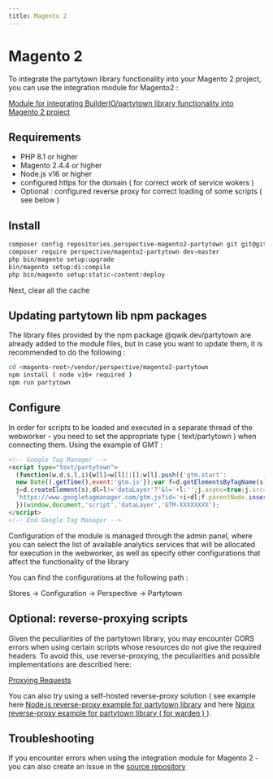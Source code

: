 ```yaml
---
title: Magento 2
---
```


# Magento 2

To integrate the partytown library functionality into your Magento 2 project, you can use the integration module for Magento2 :

<a href="https://github.com/rostilos/perspective-partytown">
  Module for integrating BuilderIO/partytown library functionality into Magento
  2 project
</a>

## Requirements

<ul>
  <li>PHP 8.1 or higher</li>
  <li>Magento 2.4.4 or higher</li>
  <li>Node.js v16 or higher</li>
  <li>
    configured https for the domain ( for correct work of service wokers )
  </li>
  <li>
    Optional : configured reverse proxy for correct loading of some scripts (
    see below )
  </li>
</ul>

## Install

```bash
composer config repositories.perspective-magento2-partytown git git@github.com:rostilos/perspective-partytown.git
composer require perspective/magento2-partytown dev-master
php bin/magento setup:upgrade
bin/magento setup:di:compile
php bin/magento setup:static-content:deploy
```

Next, clear all the cache

## Updating partytown lib npm packages

The library files provided by the npm package @qwik.dev/partytown are already added to the module files, but in case you want to update them, it is recommended to do the following :

```bash
cd <magento-root>/vendor/perspective/magento2-partytown
npm install ( node v16+ required )
npm run partytown
```

## Configure

In order for scripts to be loaded and executed in a separate thread of the webworker - you need to set the appropriate type ( text/partytown ) when connecting them. Using the example of GMT :

```html
<!-- Google Tag Manager -->
<script type="text/partytown">
  (function(w,d,s,l,i){w[l]=w[l]||[];w[l].push({'gtm.start':
  new Date().getTime(),event:'gtm.js'});var f=d.getElementsByTagName(s)[0],
  j=d.createElement(s),dl=l!='dataLayer'?'&l='+l:'';j.async=true;j.src=
  'https://www.googletagmanager.com/gtm.js?id='+i+dl;f.parentNode.insertBefore(j,f);
  })(window,document,'script','dataLayer','GTM-XXXXXXXX');
</script>
<!-- End Google Tag Manager -->
```

Configuration of the module is managed through the admin panel, where you can select the list of available analytics services that will be allocated for execution in the webworker, as well as specify other configurations that affect the functionality of the library

You can find the configurations at the following path :

Stores -> Configuration -> Perspective -> Partytown

## Optional: reverse-proxying scripts

Given the peculiarities of the partytown library, you may encounter CORS errors when using certain scripts whose resources do not give the required headers. To avoid this, use reverse-proxying, the peculiarities and possible implementations are described here:

<a href="https://partytown.qwik.dev/proxying-requests">Proxying Requests</a>

You can also try using a self-hosted reverse-proxy solution
( see example here <a href="https://github.com/rostilos/perspective-partytown/blob/2.0.0-alpha/docs/reverse-proxy.md">Node.js reverse-proxy example for partytown library</a> and here <a href="https://github.com/rostilos/perspective-partytown/blob/2.0.0-alpha/docs/reverse-proxy.md">Nginx reverse-proxy example for partytown library ( for warden ) </a> ).

## Troubleshooting

If you encounter errors when using the integration module for Magento 2 - you can also create an issue in the <a href="https://github.com/rostilos/perspective-partytown">source repository</a>
